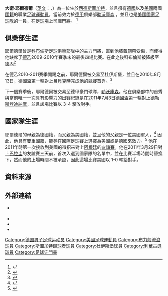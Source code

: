 {{noteTA
|1=zh-hans:耶尔德尔; zh-hk:耶度; zh-tw:耶爾德爾;
}}
{{Infobox football biography 
| name           = David Yelldell<br>大衛·耶爾德爾
| image          = David Yelldell 2011 2.jpg
| caption        = 耶爾德爾2011年於[[杜伊斯堡足球俱乐部|杜伊斯堡]]。
| fullname       = David Yelldell
| birth_date     = {{Birth date and age|1981|10|1|df=y}}
| birth_place    = [[西德|西德]]，[[斯圖加特|斯圖加特]]
| height         = {{convert|1.94|m|abbr=on}}
| position       = [[守門員_(足球)|門將]]
| currentclub    = [[勒沃库森足球俱乐部|勒沃庫森]]
| clubnumber     = 22
| youthyears1    = 1999–2001 |youthclubs1 = VfL Waiblingen
| youthyears2    = 2001–2002 |youthclubs2 = SG Backnang
| years1         = 2002–2003 |clubs1 = [[斯圖加特踢球者足球俱樂部|斯圖加特踢球者二隊]]                 |caps1 = 24 |goals1 = 0
| years2         = 2003–2005 |clubs2 = [[布莱克本流浪者足球俱乐部|布萊克本流浪者]]                     |caps2 = 0 |goals2 = 0
| years3         = 2005      |clubs3 = → [[布莱顿足球俱乐部|布萊頓]] （租借）                          |caps3 = 3 |goals3 = 0
| years4         = 2005–2008 |clubs4 = [[斯圖加特踢球者足球俱樂部|斯圖加特踢球者]]                     |caps4 = 99 |goals4 = 0
| years5         = 2008–2010 |clubs5 = [[科布伦茨足球俱乐部|科布倫斯]]                                 |caps5 = 51 |goals5 = 0
| years6         = 2010–2011 |clubs6 = [[杜伊斯堡足球俱乐部|杜伊斯堡]]                                 |caps6 = 34 |goals6 = 0
| years7         = 2011–     |clubs7 = [[勒沃库森足球俱乐部|勒沃庫森]]                                 |caps7 = 0 |goals7 = 0
| years8         = 2012–     |clubs8 = [[勒沃库森足球俱乐部|勒沃庫森二隊]]                             |caps8 = 8 |goals8 = 0
| nationalyears1 = 2011 |nationalteam1 = [[美國國家足球隊|美國]]                                        |nationalcaps1 = 1 |nationalgoals1 = 0
| club-update    = 2014年3月1日
| nationalteam-update = 2011年3月29日
}}
'''大衛·耶爾德爾'''（[[英文|英文]]：{{lang|en|'''David Yelldell'''}}，{{bd|1981年|10月1日}}）為一位生於[[西德|西德]][[斯圖加特|斯圖加特]]，並且擁有[[德國|德國]]以及[[美國|美國]]兩國[[國籍|國籍]]的職業[[足球運動員|足球運動員]]，當前效力於[[德甲|德甲]]俱樂部[[勒沃库森足球俱乐部|勒沃庫森]] ，並且也是[[美國國家足球隊|美國國家足球隊]]的一員，在[[足球場|足球場]]上司職[[守門員_(足球)|門將]]。 <ref>{{cite web |url=http://www.kicker.de/news/fussball/bundesliga/vereine/1-bundesliga/2011-12/bayer-leverkusen-9/31245/spieler_david-yelldell.html |title=大衛·耶爾德爾 |language=de |publisher=踢球者 |accessdate=2011年10月2日 |archive-date=2019年3月2日 |archive-url=https://web.archive.org/web/20190302223958/http://www.kicker.de/news/fussball/bundesliga/vereine/1-bundesliga/2011-12/bayer-leverkusen-9/31245/spieler_david-yelldell.html |dead-url=no }}</ref>

==俱樂部生涯==
耶爾德爾曾是[[科布伦茨足球俱乐部|科布倫斯足球俱樂部]]隊中的主力門將，直到他[[膝蓋|膝蓋]][[韌帶|韌帶]]受傷，而使得他缺席了[[德國足球乙級聯賽|德乙]]2009-2010年賽季末的最後四場比賽。在此之後科布倫斯被降級至[[德国足球丙级联赛|德丙]]<ref>{{cite web |title=Aus für Torwart Yelldell |trans_title=Without goalkeeper Yelldell |url=http://www.kicker.de/news/fussball/dfbpokal/spielrunde/523548/artikel_Aus-fuer-Torwart-Yelldell.html |language=de |publisher=踢球者 |date=2010年4月12日 |accessdate=2011年10月2日 |archive-date=2019年1月4日 |archive-url=https://web.archive.org/web/20190104180129/http://www.kicker.de/news/fussball/dfbpokal/spielrunde/523548/artikel_Aus-fuer-Torwart-Yelldell.html |dead-url=no }}</ref>

在德乙2010-2011賽季開踢之前，耶爾德爾被交易至杜伊斯堡，並且在2010年8月13日，[[德国足协杯|德國盃]]第一輪對上[[呂貝克足球俱樂部|呂貝克]]時完成他的競賽首秀。<ref>{{cite web |title=Marheineke ebnet Duisburg den Weg |trans_title=Marheineke paves the way for Duisburg |url=http://www.kicker.de/news/fussball/dfbpokal/spielrunde/dfb-pokal/2010-11/1/1004454/spielbericht_vfb-luebeck-31_msv-duisburg-1.html |language=de |publisher=踢球者 |date=2010年8月13日 |accessdate=2011年10月2日 |archive-date=2019年3月13日 |archive-url=https://web.archive.org/web/20190313180954/http://www.kicker.de/news/fussball/dfbpokal/spielrunde/dfb-pokal/2010-11/1/1004454/spielbericht_vfb-luebeck-31_msv-duisburg-1.html |dead-url=no }}</ref>

下一個賽季後，耶爾德爾被交易至德甲豪門球隊，[[勒沃库森足球俱乐部|勒沃庫森]]。他在俱樂部中的首秀與當前唯一一次具有影響力的出賽紀錄是在2011年7月3日德國盃第一輪對上[[德累斯頓迪納摩|德勒斯登迪納摩]]，並且該場比賽以  3–4 擊敗對手。

==國家隊生涯==
耶爾德爾的母親為德國籍，而父親為美國籍，並且他的父親是一位美國軍人，<ref>{{cite web |url=http://www.ussoccer.com/stories/2014/03/17/12/05/yelldell-speaks-about-joining-first-national-team-camp |title=Yelldell Proud to Wear the U.S. Shirt as He Reports to First National Team Training Camp |publisher=U.S. Soccer |accessdate=2015年3月6日 |archive-date=2016年3月4日 |archive-url=https://web.archive.org/web/20160304100821/http://www.ussoccer.com/stories/2014/03/17/12/05/yelldell-speaks-about-joining-first-national-team-camp |dead-url=no }}</ref> 因此，他具有雙重國籍，能夠在國際足球賽上選擇為[[美國國家足球隊|美國]]或是[[德國國家足球隊|德國]]來效力。<ref>{{cite web |url=http://www.kickersarchiv.de/pmwiki.php/Main/YelldellDavid |title=大衛·耶爾德爾 |publisher=Kickersarchiv |accessdate=2011年10月2日 |language=de |archive-date=2017年8月11日 |archive-url=https://web.archive.org/web/20170811005756/http://www.kickersarchiv.de/pmwiki.php/Main/YelldellDavid |dead-url=no }}</ref> 他在2011年時第一次接收到美國的徵招來對上[[阿根廷國家足球隊|阿根廷]]的[[熱身賽|友誼賽]]。他在2011年3月29日對上[[巴拉圭國家足球隊|巴拉圭]]的友誼賽三天前，首次入選到國家隊的名單中，並在比賽半場時間時替換下{{link-en|馬克斯·哈內曼|Marcus Hahnemann}}，然而他的上場時間不被承認，因此這場比賽美國以 1-0 輸給對手。

==資料來源==
{{reflist}}

==外部連結==
{{Commons category|David Yelldell}}
* {{Official website|http://www.david-yelldell.de/}} {{De icon}}
* {{soccerbase|35724}}
* {{Fussballdaten|yelldelldavid|David Yelldell}}
* {{NFT player|pid=42855}}

{{DEFAULTSORT:Yelldell, David}}
[[Category:德国男子足球运动员|Category:德国男子足球运动员]]
[[Category:美國足球運動員|Category:美國足球運動員]]
[[Category:布力般流浪球員|Category:布力般流浪球員]]
[[Category:斯圖加特踢球者球員|Category:斯圖加特踢球者球員]]
[[Category:杜伊斯堡球員|Category:杜伊斯堡球員]]
[[Category:利華古遜球員|Category:利華古遜球員]]
[[Category:足球守門員|Category:足球守門員]]